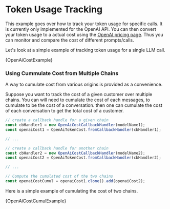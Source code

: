 # Token Usage Tracking

This example goes over how to track your token usage for specific calls. It is currently only implemented for the OpenAI API.
You can then convert your token usage to a actual cost using the [OpenAI pricing page](https://openai.com/pricing/).
Thus you can monitor and compare the cost of different prompts/calls.


Let's look at a simple example of tracking token usage for a single LLM call.

<CodeBlock language="typescript">{OpenAiCostExample}</CodeBlock>

### Using Cummulate Cost from Multiple Chains

A way to cumulate cost from various origins is provided as a convenience.

Suppose you want to track the cost of a given customer over multiple chains. 
You can will need to cumulate the cost of each messages, to cumulate to be the cost of a conversation.
then one can cumulate the cost of each conversation to get the total cost of a customer.

```typescript
// create a callback handle for a given chain
const cbHandler1 = new OpenAiCostCallbackHandler(modelName1);
const openaiCost1 = OpenAiTokenCost.fromCallbackHandler(cbHandler1);

// ...

// create a callback handle for another chain
const cbHandler2 = new OpenAiCostCallbackHandler(modelName2);
const openaiCost2 = OpenAiTokenCost.fromCallbackHandler(cbHandler2);

// ...

// Compute the cumulated cost of the two chains
const openaiCostCumul = openaiCost1.clone().add(openaiCost2);
```

Here is a simple example of cumulating the cost of two chains.

<CodeBlock language="typescript">{OpenAiCostCumulExample}</CodeBlock>
